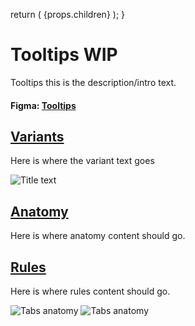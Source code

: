 

  return (
    <Layout
      title="Design"
      sideNav="design"
      editPageRoute="design/components/tooltips"
      shouldIncludePageIndex
    >
      {props.children}
    </Layout>
  );
}

# Tooltips WIP

<IntroText>Tooltips this is the description/intro text.</IntroText>

#### Figma: [Tooltips](<https://www.figma.com/file/W3hxWj6VZydNaNGJSGxRsV/TableKit-Components-(3.0)>)

## [Variants](#variants)

Here is where the variant text goes

![Title text](/static/img/components/PLACEHOLDER.png 'IMAGEDESCRIPTION')

## [Anatomy](website/src/design/components/tooltips.html#anatomy)

Here is where anatomy content should go.

## [Rules](website/src/design/components/tooltips.html#rules)

Here is where rules content should go.

![Tabs anatomy](/static/img/components/placeholder-rules.png 'IMAGEDESCRIPTION') ![Tabs anatomy](/static/img/components/placeholder-rules.png 'IMAGEDESCRIPTION')

